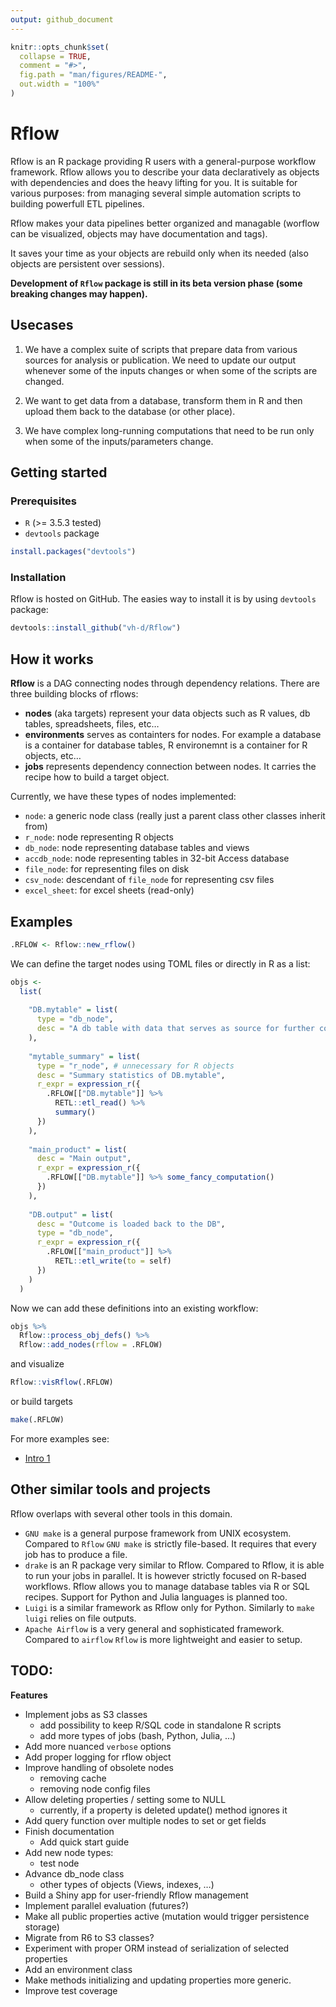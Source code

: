 ```yaml
---
output: github_document
---
```


<!-- README.md is generated from README.Rmd. Please edit that file -->

```r
knitr::opts_chunk$set(
  collapse = TRUE,
  comment = "#>",
  fig.path = "man/figures/README-",
  out.width = "100%"
)

```

# Rflow

Rflow is an R package providing R users with a general-purpose workflow framework. Rflow allows you to describe your data declaratively as objects with dependencies and does the heavy lifting for you. It is suitable for various purposes: from managing several simple automation scripts to building powerfull ETL pipelines.


Rflow makes your data pipelines better organized and managable (worflow can be visualized, objects may have documentation and tags).

It saves your time as your objects are rebuild only when its needed (also objects are persistent over sessions).


**Development of `Rflow` package is still in its beta version phase (some breaking changes may happen).**


## Usecases

1. We have a complex suite of scripts that prepare data from various sources for analysis or publication. We need to update our output whenever some of the inputs changes or when some of the scripts are changed.

2. We want to get data from a database, transform them in R and then upload them back to the database (or other place).

3. We have complex long-running computations that need to be run only when some of the inputs/parameters change.


## Getting started


### Prerequisites

* `R` (>= 3.5.3 tested)
* `devtools` package

```r
install.packages("devtools")
```


### Installation

Rflow is hosted on GitHub. The easies way to install it is by using `devtools` package:

```r
devtools::install_github("vh-d/Rflow")
```



## How it works

**Rflow** is a DAG connecting nodes through dependency relations. There are three building blocks of rflows:

* **nodes** (aka targets) represent your data objects such as R values, db tables, spreadsheets, files, etc...
* **environments** serves as containters for nodes. For example a database is a container for database tables, R environemnt is a container for R objects, etc...
* **jobs** represents dependency connection between nodes. It carries the recipe how to build a target object.

Currently, we have these types of nodes implemented:

* `node`: a generic node class (really just a parent class other classes inherit from)
* `r_node`: node representing R objects
* `db_node`: node representing database tables and views
* `accdb_node`: node representing tables in 32-bit Access database
* `file_node`: for representing files on disk
* `csv_node`: descendant of `file_node` for representing csv files 
* `excel_sheet`: for excel sheets (read-only)

## Examples

```r
.RFLOW <- Rflow::new_rflow()
```

We can define the target nodes using TOML files or directly in R as a list:

```r
objs <- 
  list(
    
    "DB.mytable" = list(
      type = "db_node",
      desc = "A db table with data that serves as source for further computation"
    ),
    
    "mytable_summary" = list(
      type = "r_node", # unnecessary for R objects
      desc = "Summary statistics of DB.mytable",
      r_expr = expression_r({
        .RFLOW[["DB.mytable"]] %>% 
          RETL::etl_read() %>% 
          summary()
      })
    ),
    
    "main_product" = list(
      desc = "Main output",
      r_expr = expression_r({
        .RFLOW[["DB.mytable"]] %>% some_fancy_computation()
      })
    ),
    
    "DB.output" = list(
      desc = "Outcome is loaded back to the DB",
      type = "db_node",
      r_expr = expression_r({
        .RFLOW[["main_product"]] %>%
          RETL::etl_write(to = self)
      })
    )
  ) 
```

Now we can add these definitions into an existing workflow:

```r
objs %>% 
  Rflow::process_obj_defs() %>% 
  Rflow::add_nodes(rflow = .RFLOW)
```

and visualize

```r
Rflow::visRflow(.RFLOW)
```

or build targets

```r
make(.RFLOW)
```


For more examples see:

* [Intro 1](./examples/intro1/Rflow_intro1.md)


## Other similar tools and projects

Rflow overlaps with several other tools in this domain.

* `GNU make` is a general purpose framework from UNIX ecosystem. Compared to `Rflow` `GNU make` is strictly file-based. It requires that every job has to produce a file.
* `drake` is an R package very similar to Rflow. Compared to Rflow, it is able to run your jobs in parallel. It is however strictly focused on R-based workflows. Rflow allows you to manage database tables via R or SQL recipes. Support for Python and Julia languages is planned too.
* `Luigi` is a similar framework as Rflow only for Python. Similarly to `make` `luigi` relies on file outputs.
* `Apache Airflow` is a very general and sophisticated framework. Compared to `airflow` `Rflow` is more lightweight and easier to setup.

## TODO:

**Features**

* Implement jobs as S3 classes
  * add possibility to keep R/SQL code in standalone R scripts
  * add more types of jobs (bash, Python, Julia, ...)
* Add more nuanced `verbose` options
* Add proper logging for rflow object
* Improve handling of obsolete nodes
  * removing cache
  * removing node config files
* Allow deleting properties / setting some to NULL
  * currently, if a property is deleted update() method ignores it
* Add query function over multiple nodes to set or get fields
* Finish documentation
  * Add quick start guide
* Add new node types:
  * test node
* Advance db_node class
  * other types of objects (Views, indexes, ...)
* Build a Shiny app for user-friendly Rflow management 
* Implement parallel evaluation (futures?)
* Make all public properties active (mutation would trigger persistence storage)
* Migrate from R6 to S3 classes?
* Experiment with proper ORM instead of serialization of selected properties 
* Add an environment class
* Make methods initializing and updating properties more generic.
* Improve test coverage

